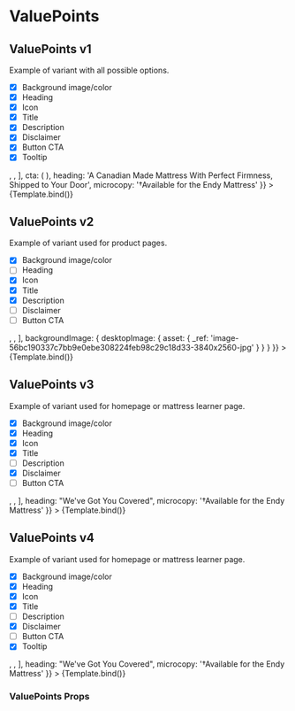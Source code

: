 

<Meta title='Modules/Value Points' component={ValuePoints} />

# ValuePoints

## ValuePoints v1

Example of variant with all possible options.

- [x] Background image/color
- [x] Heading
- [x] Icon
- [x] Title
- [x] Description
- [x] Disclaimer
- [x] Button CTA
- [x] Tooltip

<Canvas>
  <Story
    name='ValuePoints v1'
    args={{
      valueColumns: [
        <ValueColumn
          badgeImage={{
            image: {
              asset: {
                _ref: 'image-da4e4ed80ca745f8fe6634c94be8d93f17a58ba3-95x102-svg'
              }
            }
          }}
          heading='Durable Design'
          subcopy='This bed frame is built to last with solid, kiln-dried wood to increase longevity.'
        />,
        <ValueColumn
          badgeImage={{
            image: {
              asset: {
                _ref: 'image-f9e9c8d7dabf4ccf274471538e4e2558db425d1b-107x95-svg'
              }
            }
          }}
          heading='Contemporary Comfort'
          subcopy='Chic upholstery and a modern frame create the perfect balance between comfortable and stylish.'
          tooltip='*Disclaimers can display in this tooltip.'
        />,
        <ValueColumn
          badgeImage={{
            image: {
              asset: {
                _ref: 'image-9e66a06be4650c748ed9d86c5c6069e4554d0d71-95x108-svg'
              }
            }
          }}
          heading='Sustainably Sourced'
          subcopy='The 100% rubberwood frame is eco-friendly so you can sleep easy.'
        />
      ],
      cta: (
        <CtaLink
          variant='solid-rubine'
          url='https://ca.endy.com/pages/endy-mattresses-design'
          label='Primary Button'
        />
      ),
      heading:
        'A Canadian Made Mattress With Perfect Firmness, Shipped to Your Door',
      microcopy: '†Available for the Endy Mattress'
    }}
  >
    {Template.bind()}
  </Story>
</Canvas>

## ValuePoints v2

Example of variant used for product pages.

- [x] Background image/color
- [ ] Heading
- [x] Icon
- [x] Title
- [x] Description
- [ ] Disclaimer
- [ ] Button CTA

<Canvas>
  <Story
    name='ValuePoints v2'
    args={{
      valueColumns: [
        <ValueColumn
          badgeImage={{
            image: {
              asset: {
                _ref: 'image-da4e4ed80ca745f8fe6634c94be8d93f17a58ba3-95x102-svg'
              }
            }
          }}
          heading='Durable Design'
          subcopy='This bed frame is built to last with solid, kiln-dried wood to increase longevity.'
        />,
        <ValueColumn
          badgeImage={{
            image: {
              asset: {
                _ref: 'image-f9e9c8d7dabf4ccf274471538e4e2558db425d1b-107x95-svg'
              }
            }
          }}
          heading='Contemporary Comfort'
          subcopy='Chic upholstery and a modern frame create the perfect balance between comfortable and stylish.'
        />,
        <ValueColumn
          badgeImage={{
            image: {
              asset: {
                _ref: 'image-9e66a06be4650c748ed9d86c5c6069e4554d0d71-95x108-svg'
              }
            }
          }}
          heading='Sustainably Sourced'
          subcopy='The 100% rubberwood frame is eco-friendly so you can sleep easy.'
        />
      ],
      backgroundImage: {
        desktopImage: {
          asset: {
            _ref: 'image-56bc190337c7bb9e0ebe308224feb98c29c18d33-3840x2560-jpg'
          }
        }
      }
    }}
  >
    {Template.bind()}
  </Story>
</Canvas>

## ValuePoints v3

Example of variant used for homepage or mattress learner page.

- [x] Background image/color
- [x] Heading
- [x] Icon
- [x] Title
- [ ] Description
- [x] Disclaimer
- [ ] Button CTA

<Canvas>
  <Story
    name='ValuePoints v3'
    args={{
      valueColumns: [
        <ValueColumn
          badgeImage={{
            image: {
              asset: {
                _ref: 'image-da4e4ed80ca745f8fe6634c94be8d93f17a58ba3-95x102-svg'
              }
            }
          }}
          heading='A true 100 night at home trial†'
        />,
        <ValueColumn
          badgeImage={{
            image: {
              asset: {
                _ref: 'image-f9e9c8d7dabf4ccf274471538e4e2558db425d1b-107x95-svg'
              }
            }
          }}
          heading='A warranty to help you sleep soundly†'
        />,
        <ValueColumn
          badgeImage={{
            image: {
              asset: {
                _ref: 'image-9e66a06be4650c748ed9d86c5c6069e4554d0d71-95x108-svg'
              }
            }
          }}
          heading='Fast and easy shipping'
        />
      ],
      heading: "We've Got You Covered",
      microcopy: '†Available for the Endy Mattress'
    }}
  >
    {Template.bind()}
  </Story>
</Canvas>

## ValuePoints v4

Example of variant used for homepage or mattress learner page.

- [x] Background image/color
- [x] Heading
- [x] Icon
- [x] Title
- [ ] Description
- [x] Disclaimer
- [ ] Button CTA
- [x] Tooltip

<Canvas>
  <Story
    name='ValuePoints v4'
    args={{
      valueColumns: [
        <ValueColumn
          badgeImage={{
            image: {
              asset: {
                _ref: 'image-da4e4ed80ca745f8fe6634c94be8d93f17a58ba3-95x102-svg'
              }
            }
          }}
          heading='A true 100 night at home trial†'
        />,
        <ValueColumn
          badgeImage={{
            image: {
              asset: {
                _ref: 'image-66c20db8e60e9cb066c58755ff668ba50f9bae01-64x64-svg'
              }
            }
          }}
          heading='A warranty to help you sleep soundly†'
          tooltip='*Qualify for a 15-year warranty when you register as an Endy VIP in your post-purchase email—default warranty is 10 years.'
        />,
        <ValueColumn
          badgeImage={{
            image: {
              asset: {
                _ref: 'image-9e66a06be4650c748ed9d86c5c6069e4554d0d71-95x108-svg'
              }
            }
          }}
          heading='Fast and easy shipping'
        />
      ],
      heading: "We've Got You Covered",
      microcopy: '†Available for the Endy Mattress'
    }}
  >
    {Template.bind()}
  </Story>
</Canvas>

### ValuePoints Props

<ArgsTable of={ValuePoints} />
